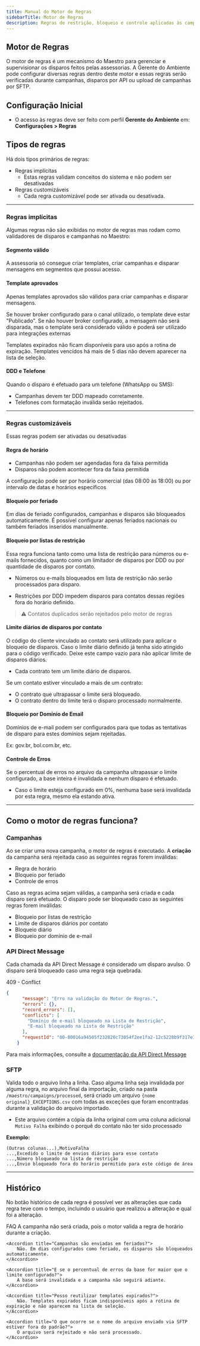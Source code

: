 ```yaml
---
title: Manual do Motor de Regras
sidebarTitle: Motor de Regras
description: Regras de restrição, bloqueio e controle aplicadas às campanhas no Maestro.
---
```


## Motor de Regras
O motor de regras é um mecanismo do Maestro para gerenciar e supervisionar os disparos feitos pelas assessorias.
A Gerente do Ambiente pode configurar diversas regras dentro deste motor e essas regras serão verificadas durante campanhas, disparos por API ou upload de campanhas por SFTP.

## Configuração Inicial

- O acesso às regras deve ser feito com perfil **Gerente do Ambiente** em:  **Configurações > Regras**

## Tipos de regras
Há dois tipos primários de regras:

- Regras implícitas
    - Estas regras validam conceitos do sistema e não podem ser desativadas
- Regras customizáveis
    - Cada regra customizável pode ser ativada ou desativada.

---

### Regras implícitas
Algumas regras não são exibidas no motor de regras mas rodam como validadores de disparos e campanhas no Maestro:

#### Segmento válido
A assessoria só consegue criar templates, criar campanhas e disparar mensagens em segmentos que possui acesso.

#### Template aprovados
Apenas templates aprovados são válidos para criar campanhas e disparar mensagens.

Se houver broker configurado para o canal utilizado, o template deve estar "Publicado".
Se não houver broker configurado, a mensagem não será disparada, mas o template será considerado válido e poderá ser utilizado para integrações externas

Templates expirados não ficam disponíveis para uso após a rotina de expiração.
Templates vencidos há mais de 5 dias não devem aparecer na lista de seleção.

#### DDD e Telefone
Quando o disparo é efetuado para um telefone (WhatsApp ou SMS):
- Campanhas devem ter DDD mapeado corretamente.
- Telefones com formatação inválida serão rejeitados.

---

### Regras customizáveis
Essas regras podem ser ativadas ou desativadas

#### Regra de horário
- Campanhas não podem ser agendadas fora da faixa permitida
- Disparos não podem acontecer fora da faixa permitida

A configuração pode ser por horário comercial (das 08:00 às 18:00) ou por intervalo de datas e horários específicos

#### Bloqueio por feriado
Em dias de feriado configurados, campanhas e disparos são bloqueados automaticamente.
É possível configurar apenas feriados nacionais ou também feriados inseridos manualmente.

#### Bloqueio por listas de restrição
Essa regra funciona tanto como uma lista de restrição para números ou e-mails fornecidos, quanto como um limitador de disparos por DDD ou por quantidade de disparos por contato.

- Números ou e-mails bloqueados em lista de restrição não serão processados para disparo.

- Restrições por DDD impedem disparos para contatos dessas regiões fora do horário definido.

> ⚠️ Contatos duplicados serão rejeitados pelo motor de regras

#### Limite diários de disparos por contato
O código do cliente vinculado ao contato será utilizado para aplicar o bloqueio de disparos.
Caso o limite diário definido já tenha sido atingido para o código verificado. 
Deixe este campo vazio para não aplicar limite de disparos diários.

- Cada contrato tem um limite diário de disparos.

Se um contato estiver vinculado a mais de um contrato:
- O contrato que ultrapassar o limite será bloqueado.
- O contrato dentro do limite terá o disparo processado normalmente.

#### Bloqueio por Domínio de Email
Domínios de e-mail podem ser configurados para que todas as tentativas de disparo para estes domínios sejam rejeitadas.

Ex: gov.br, bol.com.br, etc.

#### Controle de Erros
Se o percentual de erros no arquivo da campanha ultrapassar o limite configurado, a base inteira é invalidada e nenhum disparo é efetuado.

- Caso o limite esteja configurado em 0%, nenhuma base será invalidada por esta regra, mesmo ela estando ativa.

---

## Como o motor de regras funciona?

### Campanhas
Ao se criar uma nova campanha, o motor de regras é executado.
A **criação** da campanha será rejeitada caso as seguintes regras forem inválidas:
- Regra de horário
- Bloqueio por feriado
- Controle de erros

Caso as regras acima sejam válidas, a campanha será criada e cada disparo será efetuado.
O disparo pode ser bloqueado caso as seguintes regras forem inválidas:
- Bloqueio por listas de restrição
- Limite de disparos diários por contato
- Bloqueio diário
- Bloqueio por domínio de e-mail

### API Direct Message
Cada chamada da API Direct Message é considerado um disparo avulso.
O disparo será bloqueado caso uma regra seja quebrada.

409 - Conflict
```json
{
      "message": "Erro na validação do Motor de Regras.",
      "errors": {},
      "record_errors": [],
      "conflicts": [
        "Domínio de e-mail bloqueado na Lista de Restrição",
        "E-mail bloqueado na Lista de Restrição"
      ],
      "requestId": "00-80016a94505f232820c73054f2ee1fa2-12c5228b9f317e12-00"
    }
``` 

Para mais informações, consulte a [documentação da API Direct Message](https://docs.robbu.global/docs/maestro/api-direct-message)

### SFTP
Valida todo o arquivo linha a linha.
Caso alguma linha seja invalidada por alguma regra, no arquivo final da importação, criado na pasta `/maestro/campaigns/processed`, será criado um arquivo `{nome original}_EXCEPTIONS.csv` com todas as exceções que foram encontradas durante a validação do arquivo importado.
- Este arquivo contém a cópia da linha original com uma coluna adicional `Motivo Falha` exibindo o porquê do contato não ter sido processado

**Exemplo:**

```csv
(Outras colunas...),MotivoFalha
...,Excedido o limite de envios diários para esse contato
...,Número bloqueado na lista de restrição
...,Envio bloqueado fora do horário permitido para este código de área
```

---

## Histórico

No botão histórico de cada regra é possível ver as alterações que cada regra teve com o tempo, incluindo o usuário que realizou a alteração e qual foi a alteração.

FAQ
<AccordionGroup>
    <Accordion title="O que acontece se eu tentar criar uma campanha fora do horário permitido?">
        A campanha não será criada, pois o motor valida a regra de horário durante a criação.
    </Accordion>
    
    <Accordion title="Campanhas são enviadas em feriados?">
        Não. Em dias configurados como feriado, os disparos são bloqueados automaticamente.
    </Accordion>
    
    <Accordion title="E se o percentual de erros da base for maior que o limite configurado?">
        A base será invalidada e a campanha não seguirá adiante.
    </Accordion>
    
    <Accordion title="Posso reutilizar templates expirados?">
        Não. Templates expirados ficam indisponíveis após a rotina de expiração e não aparecem na lista de seleção.
    </Accordion>
    
    <Accordion title="O que ocorre se o nome do arquivo enviado via SFTP estiver fora do padrão?">
        O arquivo será rejeitado e não será processado.
    </Accordion>
</AccordionGroup>